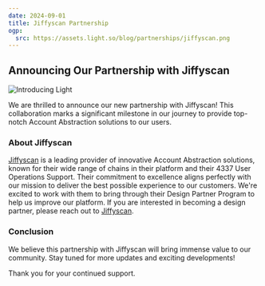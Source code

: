 ```yaml
---
date: 2024-09-01
title: Jiffyscan Partnership
ogp:
  src: https://assets.light.so/blog/partnerships/jiffyscan.png
---
```


## Announcing Our Partnership with Jiffyscan

<Image src="https://assets.light.so/blog/partnerships/jiffyscan.png" alt="Introducing Light" width={1200} height={630} />

We are thrilled to announce our new partnership with Jiffyscan! This collaboration marks a significant milestone in our journey to provide top-notch Account Abstraction solutions to our users.

### About Jiffyscan

[Jiffyscan](https://www.jiffyscan.xyz) is a leading provider of innovative Account Abstraction solutions, known for their wide range of chains in their platform and their 4337 User Operations Support. Their commitment to excellence aligns perfectly with our mission to deliver the best possible experience to our customers. We're excited to work with them to bring through their Design Partner Program to help us improve our platform. If you are interested in becoming a design partner, please reach out to [Jiffyscan](https://x.com/JiffyScan).

### Conclusion

We believe this partnership with Jiffyscan will bring immense value to our community. Stay tuned for more updates and exciting developments!

Thank you for your continued support.
